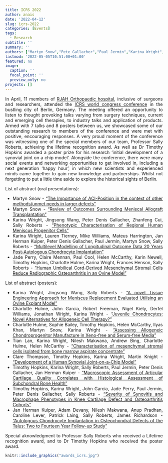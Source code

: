 ```yaml
---
title: ICRS 2022
author: anais
date: '2022-04-12'
slug: icrs-2022
categories: [Events]
tags:
  - Research
subtitle: ''
summary: ''
authors: ["Martyn Snow","Pete Gallacher","Paul Jermin","Karina Wright","Charlotte Hulmes","Jade Perry","Timothy Hopkins","Larissa Rix","Tian Lan"]
lastmod: '2022-05-05T10:51:00+01:00'
featured: no
image:
  caption: ''
  focal_point: ''
  preview_only: no
projects: []
---
```

<style>
body {
text-align: justify}
</style> 

In April, 11 members of [RJAH Orthopaedic hospital](https://www.rjah.nhs.uk/), inclusive of surgeons and researchers, attended the [ICRS world congress conference](https://cartilage.org/event/icrs-2021-16th-world-congress-2/) in the
bustling city of Berlin, Germany. The meeting offered an opportunity to listen to
thought provoking talks varying from surgery techniques, current and emerging cell
therapies, to industry talks and application of products. Armed with 7 talks and 8
posters between us, we showcased some of our outstanding research to members of the
conference and were met with positive, encouraging responses. A very proud moment of
the conference was witnessing one of the special members of our team, Professor Sally
Roberts, achieving the lifetime recognition award. As well as Dr Timothy Hopkins
awarded a poster prize for his research ‘initial development of a synovial joint on a
chip model’. Alongside the conference, there were many social events and networking
opportunities to get involved in, including a next generation ‘happy hour’, in which
new scientists and experienced minds came together to gain new knowledge and
partnerships. Whilst not forgetting to put a little time aside to explore the
historical sights of Berlin.


List of abstract (oral presentations):

  - Martyn Snow - ["The Importance of ACI-Position in the context of other methods/unmet needs in larger defects"](https://oskor.netlify.app/publication/the-importance-of-aci-position-in-the-context-of-other-methods-unmet-needs-in-larger-defects/)
  - Martyn Snow - ["Review of Outcomes Surrounding Meniscal Allograft Transplantation"](https://oskor.netlify.app/publication/review-of-outcomes-surrounding-meniscal-allograft-transplantation/)
  - Karina Wright, Jingsong Wang, Peter Denis Gallacher, Zhanfeng Cui, Sally Roberts - ["Phenotypic Characterisation of Regional Human Meniscus Progenitor Cells"](https://oskor.netlify.app/publication/phenotypic-characterisation-of-regional-human-meniscus-progenitor-cells/)
  - Karina Wright, Lauren Tierney, Mike Williams, Mateus Harrington, Jan Herman Kuiper, Peter Denis Gallacher, Paul Jermin, Martyn Snow, Sally Roberts - ["Multilevel Modelling of Longitudinal Outcome Data 20 Years Post-Autologous Chondrocyte Implantation"](https://oskor.netlify.app/publication/multilevel-modelling-of-longitudinal-outcome-data-20-years-post-autologous-chondrocyte-implantation/)
  - Jade Perry, Claire Mennan, Paul Cool, Helen McCarthy, Karin Newell, Timothy Hopkins, Charlotte Hulme, Karina Wright, Frances Henson, Sally Roberts - ["Human Umbilical Cord-Derived Mesenchymal Stromal Cells Reduce Radiographic Osteoarthritis in an Ovine Model"](https://oskor.netlify.app/publication/human-umbilical-cord-derived-mesenchymal-stromal-cells-reduce-radiographic-osteoarthritis-in-an-ovine-model/)
  
List of abstract (posters):

  - Karina Wright, Jingsong Wang, Sally Roberts - ["A novel Tissue Engineering Approach for Meniscus Replacement Evaluated Utilising an Ovine Explant Model"](https://oskor.netlify.app/publication/a-novel-tissue-engineering-approach-for-meniscus-replacement-evaluated-utilising-an-ovine-explant-model/)
  - Charlotte Hulme, John Garcia, Robert Freeman, Nigel Kiely, Derfel Williams, Jonathan Wright, Karina Wright - ["Juvenile Chondrocytes: Novel Alternatives for Allogeneic Cell Therapy?"](https://oskor.netlify.app/publication/juvenile-chondrocytes-novel-alternatives-for-allogeneic-cell-therapy/)
  - Charlotte Hulme, Sophie Bailey, Timothy Hopkins, Helen McCarthy, Ilyas Khan, Martyn Snow, Karina Wright - ["Assessing Allogeneic Chondroprogenitor Manufacture in Xeno-free and Serum-free Media"](https://oskor.netlify.app/publication/assessing-allogeneic-chondroprogenitor-manufacture-in-xeno-free-and-serum-free-media/)
  - Tian Lan, Karina Wright, Nilesh Makwana, Andrew Bing, Charlotte Hulme, Helen McCarthy - ["Characterisation of mesenchymal stromal cells isolated from bone marrow aspirate concentrate"](https://oskor.netlify.app/publication/characterisation-of-mesenchymal-stromal-cells-isolated-from-bone-marrow-aspirate-concentrate/)
  - Clare Thompson, Timothy Hopkins, Karina Wright, Martin Knight - ["Development of a Human Synovial Joint-on-a-Chip Model"](https://oskor.netlify.app/publication/development-of-a-human-synovial-joint-on-a-chip-model/)
  - Timothy Hopkins, Karina Wright, Sally Roberts, Paul Jermin, Peter Denis Gallacher, Jan Herman Kuiper - ["Macroscopic Assessment of Articular Cartilage Quality Correlates with Histological Assessment of Subchondral Bone Health"](https://oskor.netlify.app/publication/macroscopic-assessment-of-articular-cartilage-quality-correlates-with-histological-assessment-of-subchondral-bone-health/)
  - Timothy Hopkins, Karina Wright, John Garcia, Jade Perry, Paul Jermin, Peter Denis Gallacher, Sally Roberts - ["Severity of Synovitis and Macrophage Phenotypes in Knee Cartilage Defect and Osteoarthritis Cohorts"](https://oskor.netlify.app/publication/severity-of-synovitis-and-macrophage-phenotypes-in-knee-cartilage-defect-and-osteoarthritis-cohorts/)
  - Jan Herman Kuiper, Adam Devany, Nilesh Makwana, Anup Pradhan, Caroline Lever, Patrick Laing, Sally Roberts, James Richardson - ["Autologous Chondrocyte Implantation in Osteochondral Defects of the Talus: Two to Fourteen Year Follow-up Study"](https://oskor.netlify.app/publication/autologous-chondrocyte-implantation-in-osteochondral-defects-of-the-talus-two-to-fourteen-year-follow-up-study/)


Special aknowledgment to Professor Sally Roberts who received a Lifetime recognition award, and to Dr Timothy Hopkins who received the poster award.

```r
knitr::include_graphics("awards_icrs.jpg")
```



